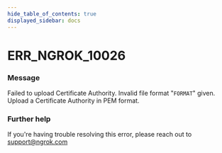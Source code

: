 ```yaml
---
hide_table_of_contents: true
displayed_sidebar: docs
---
```



# ERR_NGROK_10026

### Message

Failed to upload Certificate Authority. Invalid file format "`FORMAT`" given. Upload a Certificate Authority in PEM format.

### Further help

If you're having trouble resolving this error, please reach out to [support@ngrok.com](mailto:support@ngrok.com?subject=Help%20with%20ERR_NGROK_10026)

<ErrorDetails error="err_ngrok_10026" />
